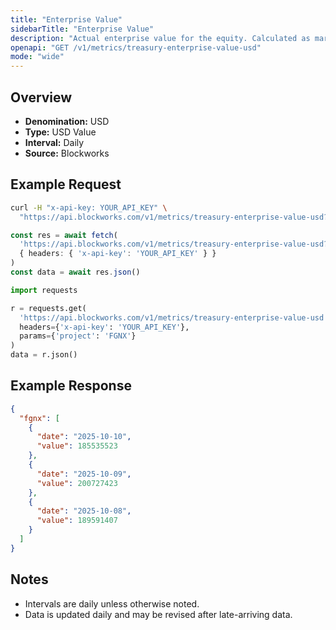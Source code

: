 ```yaml
---
title: "Enterprise Value"
sidebarTitle: "Enterprise Value"
description: "Actual enterprise value for the equity. Calculated as market cap - liabilities + assets"
openapi: "GET /v1/metrics/treasury-enterprise-value-usd"
mode: "wide"
---
```


## Overview

- **Denomination:** USD
- **Type:** USD Value
- **Interval:** Daily
- **Source:** Blockworks

## Example Request

<CodeGroup>

```bash cURL
curl -H "x-api-key: YOUR_API_KEY" \
  "https://api.blockworks.com/v1/metrics/treasury-enterprise-value-usd?project=FGNX"
```

```typescript TypeScript
const res = await fetch(
  'https://api.blockworks.com/v1/metrics/treasury-enterprise-value-usd?project=FGNX',
  { headers: { 'x-api-key': 'YOUR_API_KEY' } }
)
const data = await res.json()
```

```python Python
import requests

r = requests.get(
  'https://api.blockworks.com/v1/metrics/treasury-enterprise-value-usd',
  headers={'x-api-key': 'YOUR_API_KEY'},
  params={'project': 'FGNX'}
)
data = r.json()
```

</CodeGroup>

## Example Response

```json
{
  "fgnx": [
    {
      "date": "2025-10-10",
      "value": 185535523
    },
    {
      "date": "2025-10-09",
      "value": 200727423
    },
    {
      "date": "2025-10-08",
      "value": 189591407
    }
  ]
}
```

## Notes
- Intervals are daily unless otherwise noted.
- Data is updated daily and may be revised after late-arriving data.
